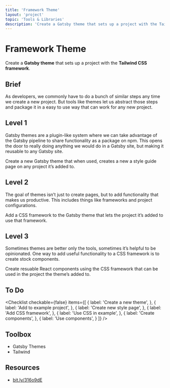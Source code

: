 ```yaml
---
title: 'Framework Theme'
layout: 'project'
topic: 'Tools & Libraries'
description: 'Create a Gatsby theme that sets up a project with the Tailwind CSS framework.'
---
```



<ProjectHeader>

# Framework Theme

Create a <strong className="color-blue">Gatsby theme</strong> that sets up a project with the <strong className="color-purple">Tailwind CSS framework</strong>.

</ProjectHeader>

<ProjectContent>

## Brief

As developers, we commonly have to do a bunch of similar steps any time we create a new project. But tools like themes let us abstract those steps and package it in a easy to use way that can work for any new project.

## Level 1

Gatsby themes are a plugin-like system where we can take advantage of the Gatsby pipeline to share functionality as a package on npm. This opens the door to really doing anything we would do in a Gatsby site, but making it reusable to any Gatsby site.

Create a new Gatsby theme that when used, creates a new a style guide page on any project it’s added to.

<LoginRequired>

## Level 2

The goal of themes isn’t just to create pages, but to add functionality that makes us productive. This includes things like frameworks and project configurations.

Add a CSS framework to the Gatsby theme that lets the project it’s added to use that framework.

## Level 3

Sometimes themes are better only the tools, sometimes it’s helpful to be opinionated. One way to add useful functionality to a CSS framework is to create stock components.

Create resuable React components using the CSS framework that can be used in the project the theme’s added to.

</LoginRequired>

</ProjectContent>

<ProjectSidebar>

## To Do

<Checklist checkable={false} items={[
  {
    label: 'Create a new theme',
  },
  {
    label: 'Add to example project',
  },
  {
    label: 'Create new style page',
  },
  {
    label: 'Add CSS framework',
  },
  {
    label: 'Use CSS in example',
  },
  {
    label: 'Create components',
  },
  {
    label: 'Use components',
  }
]} />

## Toolbox
- Gatsby Themes
- Tailwind

## Resources
- [bit.ly/316o9dE](https://bit.ly/316o9dE)

</ProjectSidebar>